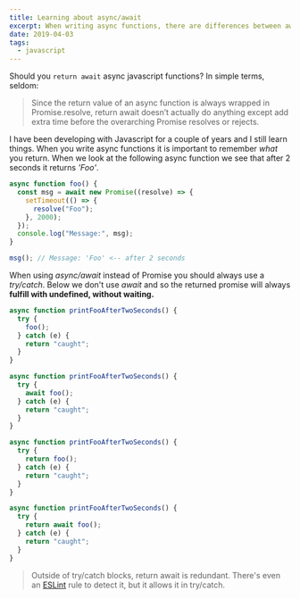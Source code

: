 ```yaml
---
title: Learning about async/await
excerpt: When writing async functions, there are differences between await vs return vs return await, and picking the right one is important.
date: 2019-04-03
tags:
  - javascript
---
```


Should you `return await` async javascript functions? In simple terms, seldom:

> Since the return value of an async function is always wrapped in Promise.resolve, return await doesn’t actually do anything except add extra time before the overarching Promise resolves or rejects.

<!-- Returning await in a return -->

I have been developing with Javascript for a couple of years and I still learn things. When you write async functions it is important to remember _what_ you return. When we look at the following async function we see that after 2 seconds it returns _'Foo'_.

```javascript
async function foo() {
  const msg = await new Promise((resolve) => {
    setTimeout(() => {
      resolve("Foo");
    }, 2000);
  });
  console.log("Message:", msg);
}

msg(); // Message: 'Foo' <-- after 2 seconds
```

When using _async/await_ instead of Promise you should always use a _try/catch_. Below we don't use _await_ and so the returned promise will always **fulfill with undefined, without waiting.**

```javascript
async function printFooAfterTwoSeconds() {
  try {
    foo();
  } catch (e) {
    return "caught";
  }
}
```

```javascript
async function printFooAfterTwoSeconds() {
  try {
    await foo();
  } catch (e) {
    return "caught";
  }
}
```

```javascript
async function printFooAfterTwoSeconds() {
  try {
    return foo();
  } catch (e) {
    return "caught";
  }
}
```

```javascript
async function printFooAfterTwoSeconds() {
  try {
    return await foo();
  } catch (e) {
    return "caught";
  }
}
```

> Outside of try/catch blocks, return await is redundant. There's even an [ESLint](https://eslint.org/docs/rules/no-return-await) rule to detect it, but it allows it in try/catch.
